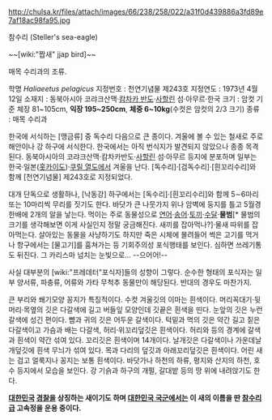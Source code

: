 http://chulsa.kr/files/attach/images/66/238/258/022/a31f0d439886a3fd89e7af18ac98fa95.jpg

참수리 (Steller's sea-eagle)

~~[wiki:"짭새" jjap bird]~~

매목 수리과의 조류.

학명 ''Haliaeetus pelagicus''
지정번호 : 천연기념물 제243호
지정연도 : 1973년 4월 12일
소재지 : 동북아시아 코랴크산맥·[[캄차카 반도]]·[[사할린]] 섬·아무르·한국
크기 : 암컷 기준 체장 81~105cm, '''익장 195~250cm''', '''체중 6~10kg'''(수컷은 암컷의 2/3 크기)
종류 : 매목 수리과

한국에 서식하는 [맹금류] 중 독수리 다음으로 큰 종이다. 겨울에 볼 수 있는 철새로 주로 해안이나 강 하구에 서식한다. 한국에서는 아직 번식지가 발견되지 않았으나 종종 목격된다. 동북아시아의 코랴크산맥·캄차카반도·[[사할린]] 섬·아무르 등지에 분포하며 일부는 한국·일본([[홋카이도]])·[[쿠릴 열도]]에서 겨울을 난다. [독수리]·[검독수리]·[흰꼬리수리]와 함께 [천연기념물] 제243호로 지정되었다.

대개 단독으로 생활하나, [낙동강] 하구에서는 [독수리]·[흰꼬리수리]와 함께 5∼6마리 또는 10마리씩 무리를 짓기도 한다. 바닷가 큰 나뭇가지 위나 암벽에 둥지를 틀고 5월경 한배에 2개의 알을 낳는다. 먹이는 주로 동물성으로 [[연어]]·[[송어]]·[[토끼]]·[[수달]]·'''물범'''[* 물범의 크기를 생각해보면 이게 사실인지 정말 궁금해진다. 새끼를 잡아먹나?]·물새 따위를 잡아먹는다. 살아있는 동물을 사냥하기도 하지만 죽은 시체에 몰려들어 썩은 고기를 먹거나 항구에서는 [물고기]를 훔쳐가는 등 기회주의성 포식행태를 보인다. 심하면 쓰레기통도 뒤진다. 그 카리스마 넘치는 눈빛으로... --으어어!-- 

사실 대부분의 [wiki:"프레데터"포식자]들의 성향이 그렇다. 순수한 형태의 포식자는 일부 양서류, 파충류, 어류와 가타 무척추 동물만이 해당된다. 반대의 경우도 마찬가지. 

큰 부리와 쐐기모양 꽁지가 특징적이다. 수컷 겨울깃의 이마는 흰색이다. 머리꼭대기·뒷머리·목옆의 깃은 다갈색에 길고 버들잎 모양인데 깃끝은 흰색을 띤다. 눈앞의 깃은 누런 갈색에 성긴 편이다. 뺨과 귀의 깃은 어두운 갈색이다. 턱밑과 멱의 깃은 약간 길고 짙은 다갈색이고 가슴과 배는 다갈색, 허리·위꼬리덮깃은 흰색이다. 허리와 등의 경계에 갈색과 흰색이 약간 섞여 있다. 꼬리깃은 흰색이며 14개이다. 날개깃은 다갈색이나 가운데날개덮깃에 흰색 무늬가 섞여 있다. 목과 다리의 덮깃과 아래꼬리덮깃은 흰색이다. 어린 새는 검고 얼룩지나 꽁지는 보통 흰색이다. 바닷가나 하천의 하류, 평지와 산지의 하천, 호수 등지에서 모습을 보인다. 강 기슭과 하구의 개펄, 갈대밭 등의 땅 위에 내려앉기도 한다.

'''[[대한민국]] [[경찰]]을 상징하는 새이기도 하며 [[대한민국 국군]]에서는 이 새의 이름을 딴 [[참수리급]] 고속정을 운용 중이다.''' 
